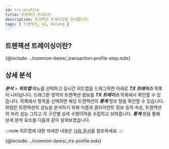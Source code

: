 ```yaml
---
id: trs-profile
title: 트랜잭션 트레이싱
description: 트랜잭션 트레이싱을 안내합니다. 
tags: [ 트랜잭션, UI, Golang ]
---
```


## 트랜잭션 트레이싱이란? 

{@include: ../common-items/_transaction-profile-step.mdx}

## 상세 분석

***분석*** > ***히트맵*** 메뉴를 선택하고 실시간 히트맵을 드래그하면 아래로 ***TX 트레이스*** 목록이 나타납니다. 드래그한 영역의 트랜잭션 정보를 ***TX 트레이스*** 목록에서 확인할 수 있습니다. 목록에서 항목을 선택하면 해당 트랜잭션의 ***통계*** 정보 창을 확인할 수 있습니다. 와탭은 트랜잭션의 성능을 분석하기 위해 이름과 클라이언트 정보 등의 속성, 트랜잭션의 처리 성능 그리고 각 구간별 상세 수행이력을 수집하고 보여줍니다. ***통계*** 창을 통해 상세 분석 요소를 다음과 같이 살펴보겠습니다. 

:::note
히트맵에 대한 자세한 내용은 [다음 문서](trs-view#상세-분석)를 참조하세요. 
:::

{@include: ../common-items/_trs-profile.mdx}